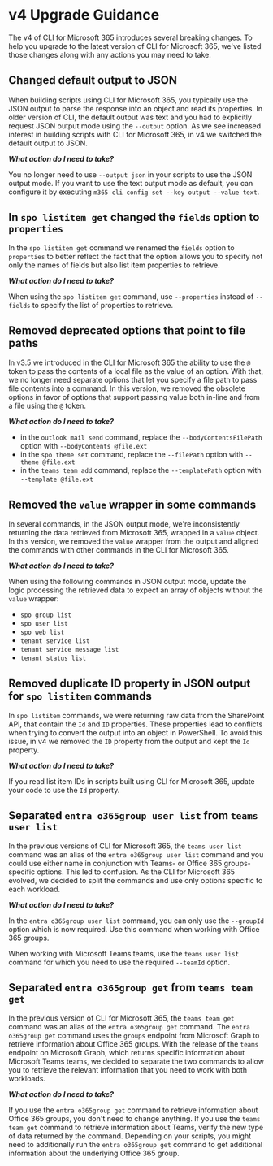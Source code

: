 # v4 Upgrade Guidance

The v4 of CLI for Microsoft 365 introduces several breaking changes. To help you upgrade to the latest version of CLI for Microsoft 365, we've listed those changes along with any actions you may need to take.

## Changed default output to JSON

When building scripts using CLI for Microsoft 365, you typically use the JSON output to parse the response into an object and read its properties. In older version of CLI, the default output was text and you had to explicitly request JSON output mode using the `--output` option. As we see increased interest in building scripts with CLI for Microsoft 365, in v4 we switched the default output to JSON.

***What action do I need to take?***

You no longer need to use `--output json` in your scripts to use the JSON output mode. If you want to use the text output mode as default, you can configure it by executing `m365 cli config set --key output --value text`.

## In `spo listitem get` changed the `fields` option to `properties`

In the `spo listitem get` command we renamed the `fields` option to `properties` to better reflect the fact that the option allows you to specify not only the names of fields but also list item properties to retrieve.

***What action do I need to take?***

When using the `spo listitem get` command, use `--properties` instead of `--fields` to specify the list of properties to retrieve.

## Removed deprecated options that point to file paths

In v3.5 we introduced in the CLI for Microsoft 365 the ability to use the `@` token to pass the contents of a local file as the value of an option. With that, we no longer need separate options that let you specify a file path to pass file contents into a command. In this version, we removed the obsolete options in favor of options that support passing value both in-line and from a file using the `@` token.

***What action do I need to take?***

- in the `outlook mail send` command, replace the `--bodyContentsFilePath` option with `--bodyContents @file.ext`
- in the `spo theme set` command, replace the `--filePath` option with `--theme @file.ext`
- in the `teams team add` command, replace the `--templatePath` option with `--template @file.ext`

## Removed the `value` wrapper in some commands

In several commands, in the JSON output mode, we're inconsistently returning the data retrieved from Microsoft 365, wrapped in a `value` object. In this version, we removed the `value` wrapper from the output and aligned the commands with other commands in the CLI for Microsoft 365.

***What action do I need to take?***

When using the following commands in JSON output mode, update the logic processing the retrieved data to expect an array of objects without the `value` wrapper:

- `spo group list`
- `spo user list`
- `spo web list`
- `tenant service list`
- `tenant service message list`
- `tenant status list`

## Removed duplicate ID property in JSON output for `spo listitem` commands

In `spo listitem` commands, we were returning raw data from the SharePoint API, that contain the `Id` and `ID` properties. These properties lead to conflicts when trying to convert the output into an object in PowerShell. To avoid this issue, in v4 we removed the `ID` property from the output and kept the `Id` property.

***What action do I need to take?***

If you read list item IDs in scripts built using CLI for Microsoft 365, update your code to use the `Id` property.

## Separated `entra o365group user list` from `teams user list`

In the previous versions of CLI for Microsoft 365, the `teams user list` command was an alias of the `entra o365group user list` command and you could use either name in conjunction with Teams- or Office 365 groups-specific options. This led to confusion. As the CLI for Microsoft 365 evolved, we decided to split the commands and use only options specific to each workload.

***What action do I need to take?***

In the `entra o365group user list` command, you can only use the `--groupId` option which is now required. Use this command when working with Office 365 groups.

When working with Microsoft Teams teams, use the `teams user list` command for which you need to use the required `--teamId` option.

## Separated `entra o365group get` from `teams team get`

In the previous version of CLI for Microsoft 365, the `teams team get` command was an alias of the `entra o365group get` command. The `entra o365group get` command uses the `groups` endpoint from Microsoft Graph to retrieve information about Office 365 groups. With the release of the `teams` endpoint on Microsoft Graph, which returns specific information about Microsoft Teams teams, we decided to separate the two commands to allow you to retrieve the relevant information that you need to work with both workloads.

***What action do I need to take?***

If you use the `entra o365group get` command to retrieve information about Office 365 groups, you don't need to change anything. If you use the `teams team get` command to retrieve information about Teams, verify the new type of data returned by the command. Depending on your scripts, you might need to additionally run the `entra o365group get` command to get additional information about the underlying Office 365 group.
